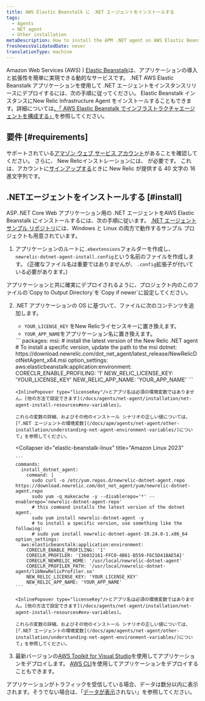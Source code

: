 ```yaml
---
title: AWS Elastic Beanstalk に .NET エージェントをインストールする
tags:
  - Agents
  - NET agent
  - Other installation
metaDescription: How to install the APM .NET agent on AWS Elastic Beanstalk.
freshnessValidatedDate: never
translationType: machine
---
```


Amazon Web Services (AWS) ) [Elastic Beanstalk](https://aws.amazon.com/elasticbeanstalk)は、アプリケーションの導入と拡張性を簡単に実現できる動的なサービスです。 .NET AWS Elastic Beanstalk アプリケーションを使用して .NET エージェントをインスタンスリリースにデプロイするには、次の手順に従ってください。 Elastic Beanstalk インスタンスにNew Relic Infrastructure Agent をインストールすることもできます。詳細については[、「 AWS Elastic Beanstalk でインフラストラクチャエージェントを構成する」](/docs/infrastructure/install-infrastructure-agent/config-management-tools/configure-infrastructure-agent-aws-elastic-beanstalk/)を参照してください。

## 要件 [#requirements]

サポートされている[アマゾン ウェブ サービス アカウント](http://aws.amazon.com/elasticbeanstalk/)があることを確認してください。 さらに、 New Relicインストレーションには、<InlinePopover type="licenseKey"/> が必要です。 これは、アカウントに[サインアップする](http://newrelic.com/signup "リンクが新しいウィンドウで開きます")ときに New Relic が提供する 40 文字の 16 進文字列です。

## .NETエージェントをインストールする [#install]

ASP..NET Core Web アプリケーション用の .NET エージェントをAWS Elastic Beanstalk にインストールするには、次の手順に従います。 [.NET エージェント サンプル リポジトリ](https://github.com/newrelic/newrelic-dotnet-examples/tree/main/elastic-beanstalk)には、Windows と Linux の両方で動作するサンプル プロジェクトも用意されています。

1. アプリケーションのルートに`.ebextensions`フォルダーを作成し、 `newrelic-dotnet-agent-install.config`という名前のファイルを作成します。 (正確なファイル名は重要ではありませんが、 `.config`拡張子が付いている必要があります。)

<Callout variant="important">
  アプリケーションと共に確実にデプロイされるように、プロジェクト内のこのファイルの`Copy to Output Directory`を`Copy if newer`に設定してください。
</Callout>

2. .NET アプリケーションの OS に基づいて、ファイルに次のコンテンツを追加します。

   * `YOUR_LICENSE_KEY` をNew Relicライセンスキーに置き換えます。
   * `YOUR_APP_NAME`をアプリケーション名に置き換えます。

   <CollapserGroup>
     <Collapser
       id="elastic-beanstalk-windows"
       title="ウィンドウズ"
     >
       ```
       packages:  
           msi:
             # install the latest version of the New Relic .NET agent
             # To install a specific version, update the path to the msi
             dotnet: https://download.newrelic.com/dot_net_agent/latest_release/NewRelicDotNetAgent_x64.msi
       option_settings:
           aws:elasticbeanstalk:application:environment:
             CORECLR_ENABLE_PROFILING: '1'
             NEW_RELIC_LICENSE_KEY: 'YOUR_LICENSE_KEY'
             NEW_RELIC_APP_NAME: 'YOUR_APP_NAME'
       ```

       <InlinePopover type="licenseKey"/>とアプリ名は必須の環境変数ではありません。[他の方法で設定できます](/docs/agents/net-agent/installation/net-agent-install-resources#env-variables)。

       これらの変数の詳細、およびその他のインストール シナリオの正しい値については、 [「.NET エージェントの環境変数](/docs/apm/agents/net-agent/other-installation/understanding-net-agent-environment-variables/)について」を参照してください。
     </Collapser>

     <Collapser
       id="elastic-beanstalk-linux"
       title="Amazon Linux 2023"
     >
       ```
       commands: 
         install_dotnet_agent:
           command: |
             sudo curl -o /etc/yum.repos.d/newrelic-dotnet-agent.repo https://download.newrelic.com/dot_net_agent/yum/newrelic-dotnet-agent.repo
             sudo yum -q makecache -y --disablerepo='*' --enablerepo='newrelic-dotnet-agent-repo'
             # this command installs the latest version of the dotnet agent.
             sudo yum install newrelic-dotnet-agent -y
             # to install a specific version, use something like the following:
             # sudo yum install newrelic-dotnet-agent-10.24.0-1.x86_64
       option_settings:
         aws:elasticbeanstalk:application:environment:
           CORECLR_ENABLE_PROFILING: '1'
           CORECLR_PROFILER: '{36032161-FFC0-4B61-B559-F6C5D41BAE5A}'
           CORECLR_NEWRELIC_HOME: '/usr/local/newrelic-dotnet-agent'
           CORECLR_PROFILER_PATH: '/usr/local/newrelic-dotnet-agent/libNewRelicProfiler.so'
           NEW_RELIC_LICENSE_KEY: 'YOUR_LICENSE_KEY'
           NEW_RELIC_APP_NAME: 'YOUR_APP_NAME'
       ```

       <InlinePopover type="licenseKey"/>とアプリ名は必須の環境変数ではありません。[他の方法で設定できます](/docs/agents/net-agent/installation/net-agent-install-resources#env-variables)。

       これらの変数の詳細、およびその他のインストール シナリオの正しい値については、 [「.NET エージェントの環境変数](/docs/apm/agents/net-agent/other-installation/understanding-net-agent-environment-variables/)について」を参照してください。
     </Collapser>
   </CollapserGroup>

3. 最新バージョンの[AWS Toolkit for Visual Studio](https://aws.amazon.com/visualstudio/)を使用してアプリケーションをデプロイします。 [AWS CLI](https://docs.aws.amazon.com/cli/)を使用してアプリケーションをデプロイすることもできます。

アプリケーションがトラフィックを受信している場合、データは数分以内に表示されます。そうでない場合は、「[データが表示](/docs/agents/net-agent/troubleshooting/no-data-appears-net)されない」を参照してください。

<InstallFeedback/>